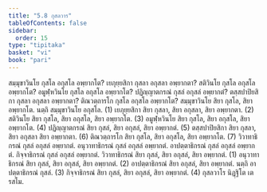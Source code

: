 ```yaml
---
title: "5.8 กุสลวาร"
tableOfContents: false
sidebar:
  order: 15
type: "tipitaka"
basket: "vi"
book: "pari"
---
```



<DynamicBreadcrumb />

<Division number="303" book="pari">

<Paragraph number="1297" book="pari">
สมฺมุขาวินโย กุสโล อกุสโล อพฺยากโต? เยภุยฺยสิกา กุสลา อกุสลา อพฺยากตา? สติวินโย กุสโล อกุสโล อพฺยากโต? อมูฬฺหวินโย กุสโล อกุสโล อพฺยากโต? ปฏิญฺญาตกรณํ กุสลํ อกุสลํ อพฺยากตํ? ตสฺสปาปิยสิกา กุสลา อกุสลา อพฺยากตา? ติณวตฺถารโก กุสโล อกุสโล อพฺยากโต?
</Paragraph>

<Paragraph number="1298" book="pari">
สมฺมุขาวินโย สิยา กุสโล, สิยา อพฺยากโต. นตฺถิ สมฺมุขาวินโย อกุสโล. (1)
</Paragraph>

<Paragraph number="1299" book="pari">
เยภุยฺยสิกา สิยา กุสลา, สิยา อกุสลา, สิยา อพฺยากตา. (2)
</Paragraph>

<Paragraph number="1300" book="pari">
สติวินโย สิยา กุสโล, สิยา อกุสโล, สิยา อพฺยากโต. (3)
</Paragraph>

<Paragraph number="1301" book="pari">
อมูฬฺหวินโย สิยา กุสโล, สิยา อกุสโล, สิยา อพฺยากโต. (4)
</Paragraph>

<Paragraph number="1302" book="pari">
ปฏิญฺญาตกรณํ สิยา กุสลํ, สิยา อกุสลํ, สิยา อพฺยากตํ. (5)
</Paragraph>

<Paragraph number="1303" book="pari">
ตสฺสปาปิยสิกา สิยา กุสลา, สิยา อกุสลา สิยา อพฺยากตา. (6)
</Paragraph>

<Paragraph number="1304" book="pari">
ติณวตฺถารโก สิยา กุสโล, สิยา อกุสโล, สิยา อพฺยากโต. (7)
</Paragraph>

<Paragraph number="1305" book="pari">
วิวาทาธิกรณํ กุสลํ อกุสลํ อพฺยากตํ. อนุวาทาธิกรณํ กุสลํ อกุสลํ อพฺยากตํ. อาปตฺตาธิกรณํ กุสลํ อกุสลํ อพฺยากตํ. กิจฺจาธิกรณํ กุสลํ อกุสลํ อพฺยากตํ.
</Paragraph>

<Paragraph number="1306" book="pari">
วิวาทาธิกรณํ สิยา กุสลํ, สิยา อกุสลํ, สิยา อพฺยากตํ. (1)
</Paragraph>

<Paragraph number="1307" book="pari">
อนุวาทาธิกรณํ สิยา กุสลํ, สิยา อกุสลํ, สิยา อพฺยากตํ. (2)
</Paragraph>

<Paragraph number="1308" book="pari">
อาปตฺตาธิกรณํ สิยา อกุสลํ, สิยา อพฺยากตํ. นตฺถิ อาปตฺตาธิกรณํ กุสลํ. (3)
</Paragraph>

<Paragraph number="1309" book="pari">
กิจฺจาธิกรณํ สิยา กุสลํ, สิยา อกุสลํ, สิยา อพฺยากตํ. (4)

</Paragraph>
</Division>

<Paragraph number="1310" type="center" book="pari">
กุสลวาโร นิฏฺฐิโต เตรสโม.
</Paragraph>